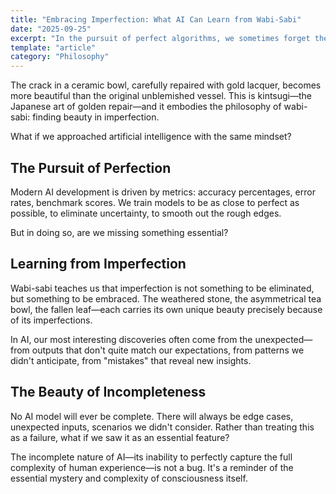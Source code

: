 ```yaml
---
title: "Embracing Imperfection: What AI Can Learn from Wabi-Sabi"
date: "2025-09-25"
excerpt: "In the pursuit of perfect algorithms, we sometimes forget the beauty of imperfection. The Japanese philosophy of wabi-sabi teaches us to find grace in the incomplete, the impermanent, and the imperfect - lessons that could reshape how we approach artificial intelligence."
template: "article"
category: "Philosophy"
---
```


The crack in a ceramic bowl, carefully repaired with gold lacquer, becomes more beautiful than the original unblemished vessel. This is kintsugi—the Japanese art of golden repair—and it embodies the philosophy of wabi-sabi: finding beauty in imperfection.

What if we approached artificial intelligence with the same mindset?

## The Pursuit of Perfection

Modern AI development is driven by metrics: accuracy percentages, error rates, benchmark scores. We train models to be as close to perfect as possible, to eliminate uncertainty, to smooth out the rough edges.

But in doing so, are we missing something essential?

## Learning from Imperfection

Wabi-sabi teaches us that imperfection is not something to be eliminated, but something to be embraced. The weathered stone, the asymmetrical tea bowl, the fallen leaf—each carries its own unique beauty precisely because of its imperfections.

In AI, our most interesting discoveries often come from the unexpected—from outputs that don't quite match our expectations, from patterns we didn't anticipate, from "mistakes" that reveal new insights.

## The Beauty of Incompleteness

No AI model will ever be complete. There will always be edge cases, unexpected inputs, scenarios we didn't consider. Rather than treating this as a failure, what if we saw it as an essential feature?

The incomplete nature of AI—its inability to perfectly capture the full complexity of human experience—is not a bug. It's a reminder of the essential mystery and complexity of consciousness itself.
